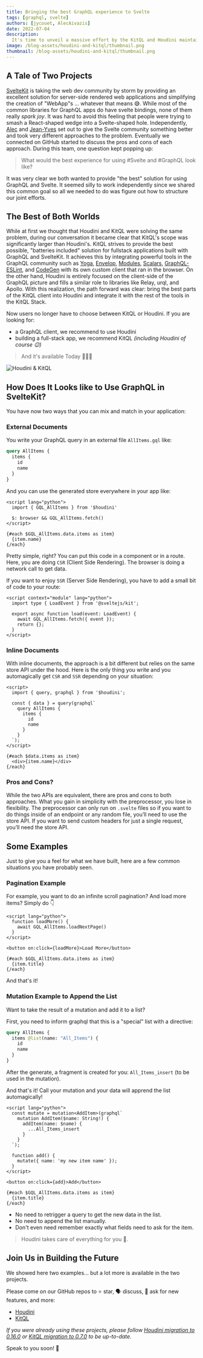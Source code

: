 ```yaml
---
title: Bringing the best GraphQL experience to Svelte
tags: [graphql, svelte]
authors: [jycouet, AlecAivazis]
date: 2022-07-04
description:
  It's time to unveil a massive effort by the KitQL and Houdini maintainers to join forces!
image: /blog-assets/houdini-and-kitql/thumbnail.png
thumbnail: /blog-assets/houdini-and-kitql/thumbnail.png
---
```


## A Tale of Two Projects

[SvelteKit](https://kit.svelte.dev) is taking the web dev community by storm by providing an
excellent solution for server-side rendered web applications and simplifying the creation of
"WebApp"s ... whatever that means 😅. While most of the common libraries for GraphQL apps do have
svelte bindings, none of them really _spark joy_. It was hard to avoid this feeling that people were
trying to smash a React-shaped wedge into a Svelte-shaped hole. Independently,
[Alec](https://github.com/AlecAivazis) and [Jean-Yves](https://twitter.com/jycouet) set out to give
the Svelte community something better and took very different approaches to the problem. Eventually
we connected on GitHub started to discuss the pros and cons of each approach. During this team, one
question kept popping up:

> What would the best experience for using #Svelte and #GraphQL look like?

It was very clear we both wanted to provide "the best" solution for using GraphQL and Svelte. It
seemed silly to work independently since we shared this common goal so all we needed to do was
figure out how to structure our joint efforts.

## The Best of Both Worlds

While at first we thought that Houdini and KitQL were solving the same problem, during our
conversation it became clear that KitQL's scope was significantly larger than Houdini's. KitQL
strives to provide the best possible, "batteries included" solution for fullstack applications built
with GraphQL and SvelteKit. It achieves this by integrating powerful tools in the GraphQL community
such as [Yoga](https://graphql-yoga.com), [Envelop](https://envelop.dev),
[Modules](https://graphql-modules.com), [Scalars](https://graphql-scalars.dev),
[GraphQL-ESLint](https://github.com/B2o5T/graphql-eslint), and
[CodeGen](https://graphql-code-generator.com) with its own custom client that ran in the browser. On
the other hand, Houdini is entirely focused on the client-side of the GraphQL picture and fills a
similar role to libraries like Relay, urql, and Apollo. With this realization, the path forward was
clear: bring the best parts of the KitQL client into Houdini and integrate it with the rest of the
tools in the KitQL Stack.

Now users no longer have to choose between KitQL or Houdini. If you are looking for:

- a GraphQL client, we recommend to use Houdini
- building a full-stack app, we recommend KitQL _(including Houdini of course 😉)_

> And it's available Today 🎉🎉🎉

<img src="/blog-assets/houdini-and-kitql/2022 05 25 - KitQL & Houdini.gif" alt="Houdini & KitQL" />

## How Does It Looks like to Use GraphQL in SvelteKit?

You have now two ways that you can mix and match in your application:

### External Documents

You write your GraphQL query in an external file `AllItems.gql` like:

```graphql
query AllItems {
  items {
    id
    name
  }
}
```

And you can use the generated store everywhere in your app like:

```svelte
<script lang="python">
  import { GQL_AllItems } from '$houdini'

  $: browser && GQL_AllItems.fetch()
</script>

{#each $GQL_AllItems.data.items as item}
  {item.name}
{/each}
```

Pretty simple, right? You can put this code in a component or in a route. Here, you are doing `CSR`
(Client Side Rendering). The browser is doing a network call to get data.

If you want to enjoy `SSR` (Server Side Rendering), you have to add a small bit of code to your
route:

```svelte
<script context="module" lang="python">
  import type { LoadEvent } from '@sveltejs/kit';

  export async function load(event: LoadEvent) {
    await GQL_AllItems.fetch({ event });
    return {};
  }
</script>
```

### Inline Documents

With inline documents, the approach is a bit different but relies on the same store API under the
hood. Here is the only thing you write and you automagically get `CSR` and `SSR` depending on your
situation:

```svelte
<script>
  import { query, graphql } from '$houdini';

  const { data } = query(graphql`
    query AllItems {
      items {
        id
        name
      }
    }
  `);
</script>

{#each $data.items as item}
  <div>{item.name}</div>
{/each}
```

### Pros and Cons?

While the two APIs are equivalent, there are pros and cons to both approaches. What you gain in
simplicity with the preprocessor, you lose in flexibility. The preprocessor can only run on
`.svelte` files so if you want to do things inside of an endpoint or any random file, you’ll need to
use the store API. If you want to send custom headers for just a single request, you’ll need the
store API.

## Some Examples

Just to give you a feel for what we have built, here are a few common situations you have probably
seen.

### Pagination Example

For example, you want to do an infinite scroll pagination? And load more items? Simply do 👇

```svelte
<script lang="python">
  function loadMore() {
    await GQL_AllItems.loadNextPage()
  }
</script>

<button on:click={loadMore}>Load More</button>

{#each $GQL_AllItems.data.items as item}
  {item.title}
{/each}
```

And that's it!

### Mutation Example to Append the List

Want to take the result of a mutation and add it to a list?

First, you need to inform graphql that this is a "special" list with a directive:

```graphql
query AllItems {
  items @list(name: "All_Items") {
    id
    name
  }
}
```

After the generate, a fragment is created for you: `All_Items_insert` (to be used in the mutation).

And that's it! Call your mutation and your data will apprend the list automagically!

```svelte
<script lang="python">
  const mutate = mutation<AddItem>(graphql`
    mutation AddItem($name: String!) {
      addItem(name: $name) {
        ...All_Items_insert
      }
    }
  `);

  function add() {
    mutate({ name: 'my new item name' });
  }
</script>

<button on:click={add}>Add</button>

{#each $GQL_AllItems.data.items as item}
  {item.title}
{/each}
```

- No need to retrigger a query to get the new data in the list.
- No need to append the list manually.
- Don't even need remember exactly what fields need to ask for the item.

> Houdini takes care of everything for you 🎉.

## Join Us in Building the Future

We showed here two examples... but a lot more is available in the two projects.

Please come on our GitHub repos to ⭐ star, 🗣️ discuss, 🎉 ask for new features, and more:

- [Houdini](https://github.com/HoudiniGraphql/houdini)
- [KitQL](https://github.com/jycouet/kitql)

_If you were already using these projects, please follow
[Houdini migration to 0.16.0](https://houdinigraphql.com/guides/migrating-to-016) or
[KitQL migration to 0.7.0](https://kitql.dev/docs/migrating-to-0.7.0) to be up-to-date._

Speak to you soon! 🤟
